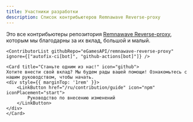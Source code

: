 ```yaml
---
title: Участники разработки
description: Список контрибьютеров Remnawave Reverse-proxy
---
```



<div style={{ display: 'flex', flexDirection: 'column', alignItems: 'center', gap: '1rem', textAlign: 'center' }}>
    <p>Это все контрибьютеры репозитория <a href="https://github.com/eGamesAPI/remnawave-reverse-proxy">Remnawave Reverse-proxy</a>, которым мы благодарны за их вклад, большой и малый.</p>

    <ContributorList githubRepo="eGamesAPI/remnawave-reverse-proxy" ignore={["autofix-ci[bot]", "github-actions[bot]"]} />

    <Card title="Станьте одним из нас!" icon="github">
    Хотите внести свой вклад? Мы будем рады вашей помощи! Ознакомьтесь с нашим руководством, чтобы начать.
    <div style={{ marginTop: '1rem' }}>
        <LinkButton href="/ru/contribution/guide" icon="npm" iconPlacement="start">
            Руководство по внесению изменений
        </LinkButton>
    </div>
    </Card>
</div>